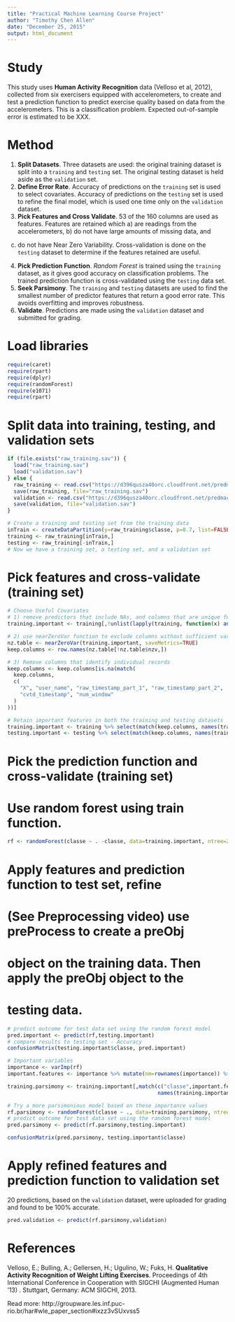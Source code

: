 ```yaml
---
title: "Practical Machine Learning Course Project"
author: "Timothy Chen Allen"
date: "December 25, 2015"
output: html_document
---
```


# Study
This study uses **Human Activity Recognition** data (Velloso et al, 2012), collected from six
exercisers equipped with accelerometers, to create and test a prediction function to predict
exercise quality based on data from the accelerometers.  This is a classification problem.
Expected out-of-sample error is estimated to be XXX.

# Method
1. **Split Datasets**. Three datasets are used: the original training dataset is split into a `training` and `testing` set. The original testing dataset is held aside as the `validation` set.
2. **Define Error Rate**. Accuracy of predictions on the `training` set is used to
select covariates.  Accuracy of predictions on the `testing` set is used to refine 
the final model, which is used one time only on the `validation` dataset.
3. **Pick Features and Cross Validate**. 53 of the 160 columns are used as features.  Features are retained
which a) are readings from the accelerometers, b) do not have large amounts of missing data, and 
c) do not have Near Zero Variability.  Cross-validation is done on the `testing` dataset to determine if the
features retained are useful.
4. **Pick Prediction Function**.  *Random Forest* is trained using the `training` dataset,
as it gives good accuracy on 
classification problems.  The trained prediction function is cross-validated using the `testing` data set.
5. **Seek Parsimony**.  The `training` and `testing` datasets are used to find the smallest number
of predictor features that return a good error rate.  This avoids overfitting and improves robustness.
6. **Validate**. Predictions are made using the `validation` dataset and submitted for grading.

# Load libraries
```r
require(caret)
require(rpart)
require(dplyr)
require(randomForest)
require(e1071)
require(rpart)
```

# Split data into training, testing, and validation sets
```r
if (file.exists("raw_training.sav")) {
  load("raw_training.sav")
  load("validation.sav")
} else {
  raw_training <- read.csv("https://d396qusza40orc.cloudfront.net/predmachlearn/pml-training.csv")
  save(raw_training, file="raw_training.sav")
  validation <- read.csv("https://d396qusza40orc.cloudfront.net/predmachlearn/pml-testing.csv")
  save(validation, file="validation.sav")
}

# Create a training and testing set from the training data
inTrain <- createDataPartition(y=raw_training$classe, p=0.7, list=FALSE)
training <- raw_training[inTrain,]
testing <- raw_training[-inTrain,]
# Now we have a training set, a testing set, and a validation set
```

# Pick features and cross-validate (training set)
```r
# Choose Useful Covariates
# 1) remove predictors that include NAs, and columns that are unique for the user/instance
training.important <- training[,!unlist(lapply(training, function(x) any(is.na(x))))]

# 2) use nearZeroVar function to exclude columns without sufficient variance
nz.table <- nearZeroVar(training.important, saveMetrics=TRUE)
keep.columns <- row.names(nz.table[!nz.table$nzv,])

# 3) Remove columns that identify individual records
keep.columns <- keep.columns[is.na(match(
  keep.columns,
  c(
    "X", "user_name", "raw_timestamp_part_1", "raw_timestamp_part_2",
    "cvtd_timestamp", "num_window"
  )
))]

# Retain important features in both the training and testing datasets
training.important <- training %>% select(match(keep.columns, names(training)))
testing.important <- testing %>% select(match(keep.columns, names(training)))
```

# Pick the prediction function and cross-validate (training set)
# Use random forest using train function.
```r
rf <- randomForest(classe ~ . -classe, data=training.important, ntree=200 )
```

# Apply features and prediction function to test set, refine
# (See Preprocessing video) use preProcess to create a preObj
# object on the training data.  Then apply the preObj object to the
# testing data.
```r
# predict outcome for test data set using the random forest model
pred.important <- predict(rf,testing.important)
# compare results to testing set - Accuracy
confusionMatrix(testing.important$classe, pred.important)
```

```r
# Important variables
importance <- varImp(rf)
important.features <- importance %>% mutate(nm=rownames(importance)) %>% arrange(desc(Overall))

training.parsimony <- training.important[,match(c("classe",important.features[1:18,]$nm),
                                                names(training.important))]

# Try a more parsimonious model based on these importance values
rf.parsimony <- randomForest(classe ~ ., data=training.parsimony, ntree=200 )
# predict outcome for test data set using the random forest model
pred.parsimony <- predict(rf.parsimony,testing.important)

confusionMatrix(pred.parsimony, testing.important$classe)
```

# Apply refined features and prediction function to validation set
20 predictions, based on the `validation` dataset, 
were uploaded for grading and found to be 100% accurate.
```r
pred.validation <- predict(rf.parsimony,validation)
```

# References
Velloso, E.; Bulling, A.; Gellersen, H.; Ugulino, W.; Fuks, H. **Qualitative Activity Recognition of Weight Lifting Exercises**. Proceedings of 4th International Conference in Cooperation with SIGCHI (Augmented Human '13) . Stuttgart, Germany: ACM SIGCHI, 2013.

Read more: http://groupware.les.inf.puc-rio.br/har#wle_paper_section#ixzz3vSUxvss5
